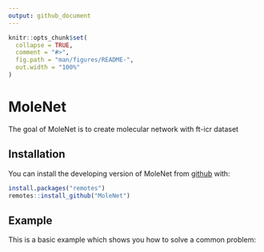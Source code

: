 ```yaml
---
output: github_document
---
```


<!-- README.md is generated from README.Rmd. Please edit that file -->

```r
knitr::opts_chunk$set(
  collapse = TRUE,
  comment = "#>",
  fig.path = "man/figures/README-",
  out.width = "100%"
)
```

# MoleNet

<!-- badges: start -->
<!-- badges: end -->

The goal of MoleNet is to create molecular network with ft-icr dataset

## Installation

You can install the developing version of MoleNet from [github](https://github.com/msk940609/MoleNet) with:

``` r
install.packages("remotes")
remotes::install_github("MoleNet")
```

## Example

This is a basic example which shows you how to solve a common problem:
